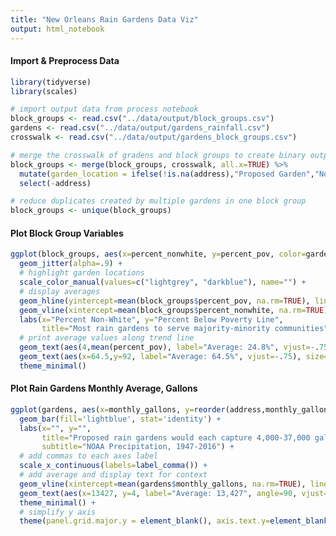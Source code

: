 ```yaml
---
title: "New Orleans Rain Gardens Data Viz"
output: html_notebook
---
```



#### Import & Preprocess Data

```r
library(tidyverse)
library(scales)
```

```r
# import output data from process notebook
block_groups <- read.csv("../data/output/block_groups.csv")
gardens <- read.csv("../data/output/gardens_rainfall.csv")
crosswalk <- read.csv("../data/output/gardens_block_groups.csv")
```

```r
# merge the crosswalk of gradens and block groups to create binary output for whether a block group contains a garden location or not
block_groups <- merge(block_groups, crosswalk, all.x=TRUE) %>%
  mutate(garden_location = ifelse(!is.na(address),"Proposed Garden","No Proposed Garden")) %>%
  select(-address)

# reduce duplicates created by multiple gardens in one block group
block_groups <- unique(block_groups)
```

#### Plot Block Group Variables

```r
ggplot(block_groups, aes(x=percent_nonwhite, y=percent_pov, color=garden_location)) + 
  geom_jitter(alpha=.9) +
  # highlight garden locations
  scale_color_manual(values=c("lightgrey", "darkblue"), name="") + 
  # display averages
  geom_hline(yintercept=mean(block_groups$percent_pov, na.rm=TRUE), linetype = 'dashed', alpha=.4) + 
  geom_vline(xintercept=mean(block_groups$percent_nonwhite, na.rm=TRUE), linetype='dashed', alpha=.4) + 
  labs(x="Percent Non-White", y="Percent Below Poverty Line",
       title="Most rain gardens to serve majority-minority communities", subtitle="Orleans Parish, 2019 ACS") + 
  # print average values along trend line
  geom_text(aes(4,mean(percent_pov), label="Average: 24.8%", vjust=-.75), size=2) + 
  geom_text(aes(x=64.5,y=92, label="Average: 64.5%", vjust=-.75), size=2, angle=90) + 
  theme_minimal()
```

#### Plot Rain Gardens Monthly Average, Gallons

```r
ggplot(gardens, aes(x=monthly_gallons, y=reorder(address,monthly_gallons))) + 
  geom_bar(fill='lightblue', stat='identity') + 
  labs(x="", y="",
       title="Proposed rain gardens would each capture 4,000-37,000 gallons monthly",
       subtitle="NOAA Precipitation, 1947-2016") + 
  # add commas to each axes label
  scale_x_continuous(labels=label_comma()) + 
  # add average and display text for context
  geom_vline(xintercept=mean(gardens$monthly_gallons, na.rm=TRUE), linetype='dashed', alpha=.4) +
  geom_text(aes(x=13427, y=4, label="Average: 13,427", angle=90, vjust=-.75), size=2, color='lightblue') + 
  theme_minimal() + 
  # simplify y axis
  theme(panel.grid.major.y = element_blank(), axis.text.y=element_blank())
```

